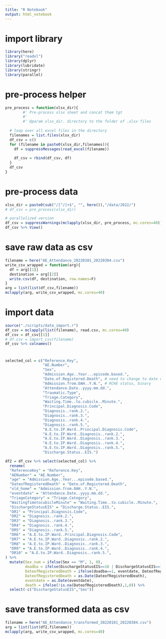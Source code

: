 ```yaml
---
title: "R Notebook"
output: html_notebook
---
```


# import library

```r
library(here)
library("readxl")
library(dplyr)
library(lubridate)
library(stringr)
library(parallel)
```

# pre-process helper

```r
pre_process = function(xlsx_dir){
        #' Pre-process xlsx sheet and concat them tgt
        #' 
        #' @param xlsx_dir. directory to the folder of .xlsx files
  
  # loop over all excel files in the directory
  filenames = list.files(xlsx_dir)
  df_csv = c()
  for (filename in paste0(xlsx_dir,filenames)){
    df = suppressMessages(read_excel(filename))
    
    df_csv = rbind(df_csv, df)
  }
  df_csv
}
```

# pre-process data

```r
xlsx_dir = paste0(sub("/[^/]+$", "", here()),"/data/2022/")
# df_csv = pre_process(xlsx_dir)

# parallelized version
df_csv = suppressWarnings(mclapply(xlsx_dir, pre_process, mc.cores=40))
df_csv %>% View()
```

# save raw data as csv

```r
filename = here("AE_Attendance_20220101_20220304.csv")
write_csv_wrapped = function(arg){
  df = arg[[1]]
  destination = arg[[2]]
  write.csv(df, destination, row.names=F)
}
arg = list(list(df_csv,filename))
mclapply(arg, write_csv_wrapped, mc.cores=40)
```


# import data

```r
source("./scripts/data_import.r")
df_csv = mclapply(list(filename), read.csv, mc.cores=40)
df_csv = df_csv[[1]]
# df.csv = import_csv(filename)
df_csv %>% colnames()
```

# 

```r
selected_col = c("Reference.Key",
                 "AE.Number",
                 "Sex",
                 "Admission.Age..Year...episode.based.",
                 "Date.of.Registered.Death", # need to change to date of arrival if DOA
                 "Admission.from.OAH..Y.N.", # RCHE status, binary
                 "Attendance.Date..yyyy.mm.dd.",
                 "Traumatic.Type",
                 "Triage.Category",
                 "Waiting.Time..to.cubicle..Minute.",
                 "Principal.Diagnosis.Code",
                 "Diagnosis..rank.2.",
                 "Diagnosis..rank.3.",
                 "Diagnosis..rank.4.",
                 "Diagnosis..rank.5.",
                 "A.E.to.IP.Ward..Principal.Diagnosis.Code",
                 "A.E.to.IP.Ward..Diagnosis..rank.2.",
                 "A.E.to.IP.Ward..Diagnosis..rank.3.",
                 "A.E.to.IP.Ward..Diagnosis..rank.4.",
                 "A.E.to.IP.Ward..Diagnosis..rank.5.",
                 "Discharge.Status..EIS.")

df2 = df_csv %>% select(selected_col) %>%
  rename(
  "ReferenceKey" = "Reference.Key",
  "AENumber" = "AE.Number",
  "age" = "Admission.Age..Year...episode.based.",
  "DateofRegisteredDeath" = "Date.of.Registered.Death",
  "old_home" = "Admission.from.OAH..Y.N.",
  "eventdate" = "Attendance.Date..yyyy.mm.dd.",
  "TriageCategory" = "Triage.Category",
  "WaitingTimetocubicleMinute" = "Waiting.Time..to.cubicle..Minute.",
  "DischargeStatusEIS" = "Discharge.Status..EIS.",
  "DR1" = "Principal.Diagnosis.Code",
  "DR2" = "Diagnosis..rank.2.",
  "DR3" = "Diagnosis..rank.3.",
  "DR4" = "Diagnosis..rank.4.",
  "DR5" = "Diagnosis..rank.5.",
  "DR6" = "A.E.to.IP.Ward..Principal.Diagnosis.Code",
  "DR7" = "A.E.to.IP.Ward..Diagnosis..rank.2.",
  "DR8" = "A.E.to.IP.Ward..Diagnosis..rank.3.",
  "DR9" = "A.E.to.IP.Ward..Diagnosis..rank.4.",
  "DR10" = "A.E.to.IP.Ward..Diagnosis..rank.5.",
) %>%
  mutate(Sex_num = ifelse(Sex == "M", 1, 0),
         doadba = ifelse(DischargeStatusEIS==10 | DischargeStatusEIS==11, 1, 0), # doa/dba col
         DateofRegisteredDeath = ifelse(doadba==1, eventdate, DateofRegisteredDeath),
         DateofRegisteredDeath = as.Date(DateofRegisteredDeath),
         eventdate = as.Date(eventdate),
         death = ifelse(!is.na(DateofRegisteredDeath),1,0)) %>%
  select(-c("DischargeStatusEIS","Sex"))
```


# save transformed data as csv

```r
filename = here("AE_Attendance_transformed_20220101_20220304.csv")
arg = list(list(df2,filename))
mclapply(arg, write_csv_wrapped, mc.cores=40)
```

